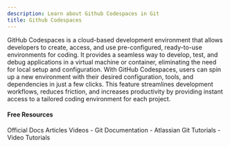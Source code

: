 ```yaml
---
description: Learn about Github Codespaces in Git
title: Github Codespaces
---
```


GitHub Codespaces is a cloud-based development environment that allows developers to create, access, and use pre-configured, ready-to-use environments for coding. It provides a seamless way to develop, test, and debug applications in a virtual machine or container, eliminating the need for local setup and configuration. With GitHub Codespaces, users can spin up a new environment with their desired configuration, tools, and dependencies in just a few clicks. This feature streamlines development workflows, reduces friction, and increases productivity by providing instant access to a tailored coding environment for each project.

#### Free Resources

<Tabs defaultValue="official">
<TabsList>
<TabsTrigger value="official">Official Docs</TabsTrigger>
<TabsTrigger value="article">Articles</TabsTrigger>
<TabsTrigger value="video">Videos</TabsTrigger>
</TabsList>

<TabsContent value="official">
- <Link href="https://git-scm.com/docs">Git Documentation</Link>
</TabsContent>
<TabsContent value="article">
- <Link href="https://www.atlassian.com/git/tutorials">Atlassian Git Tutorials</Link>
</TabsContent>
<TabsContent value="video">
- <Link href="https://www.youtube.com/results?search_query=git+github-codespaces+tutorial">Video Tutorials</Link>
</TabsContent>
</Tabs>

<Outlet path="5-github/basics/github-codespaces" />
